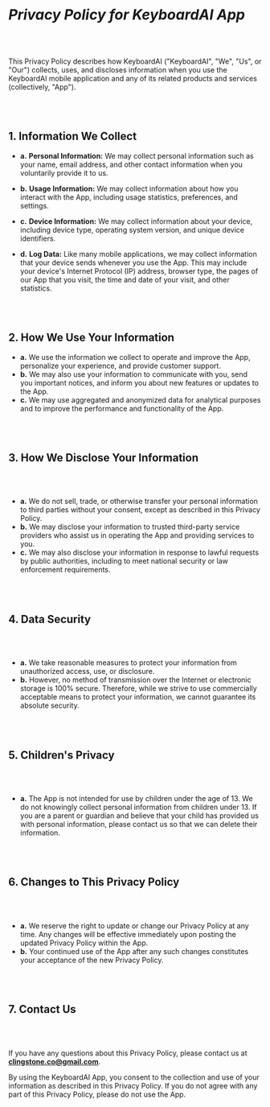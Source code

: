 # ***Privacy Policy for KeyboardAI App***

<br></br>

This Privacy Policy describes how KeyboardAI ("KeyboardAI", "We", "Us", or "Our") collects, uses, and discloses information when you use the KeyboardAI mobile application and any of its related products and services (collectively, "App").

<br></br>

## 1. Information We Collect

- **a.**
   **Personal Information:** We may collect personal information such as your name, email address, and other contact information when you voluntarily provide it to us.

- **b.**
   **Usage Information:** We may collect information about how you interact with the App, including usage statistics, preferences, and settings.

- **c.**
   **Device Information:** We may collect information about your device, including device type, operating system version, and unique device identifiers.
 
- **d.**
   **Log Data:** Like many mobile applications, we may collect information that your device sends whenever you use the App. This may include your device's Internet Protocol (IP) address, browser type, the pages of our App that you visit, the time and date of your visit, and other statistics.

<br></br>

## 2. How We Use Your Information

- **a.** We use the information we collect to operate and improve the App, personalize your experience, and provide customer support.
- **b.** We may also use your information to communicate with you, send you important notices, and inform you about new features or updates to the App.
- **c.** We may use aggregated and anonymized data for analytical purposes and to improve the performance and functionality of the App.

<br></br>

## 3. How We Disclose Your Information

<br></br>

- **a.** We do not sell, trade, or otherwise transfer your personal information to third parties without your consent, except as described in this Privacy Policy.
- **b.** We may disclose your information to trusted third-party service providers who assist us in operating the App and providing services to you.
- **c.** We may also disclose your information in response to lawful requests by public authorities, including to meet national security or law enforcement requirements.

<br></br>

## 4. Data Security

<br></br>

- **a.** We take reasonable measures to protect your information from unauthorized access, use, or disclosure.
- **b.** However, no method of transmission over the Internet or electronic storage is 100% secure. Therefore, while we strive to use commercially acceptable means to protect your information, we cannot guarantee its absolute security.

<br></br>

## 5. Children's Privacy

<br></br>

- **a.** The App is not intended for use by children under the age of 13. We do not knowingly collect personal information from children under 13. If you are a parent or guardian and believe that your child has provided us with personal information, please contact us so that we can delete their information.

<br></br>

## 6. Changes to This Privacy Policy

<br></br>

- **a.** We reserve the right to update or change our Privacy Policy at any time. Any changes will be effective immediately upon posting the updated Privacy Policy within the App.
- **b.** Your continued use of the App after any such changes constitutes your acceptance of the new Privacy Policy.

<br></br>

## 7. Contact Us

<br></br>

If you have any questions about this Privacy Policy, please contact us at **clingstone.co@gmail.com**.

By using the KeyboardAI App, you consent to the collection and use of your information as described in this Privacy Policy. If you do not agree with any part of this Privacy Policy, please do not use the App.